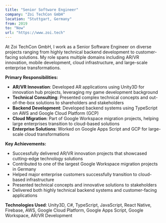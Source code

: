 ```yaml
---
title: "Senior Software Engineer"
company: "Zoi TechCon GmbH"
location: "Stuttgart, Germany"
from: 2019
to: "Now"
url: "https://www.zoi.tech"
---
```


At Zoi TechCon GmbH, I work as a Senior Software Engineer on diverse projects ranging from highly technical backend development to customer-facing solutions.
My role spans multiple domains including AR/VR innovation, mobile development, cloud infrastructure, and large-scale enterprise transformations.





**Primary Responsibilities:**
- **AR/VR Innovation**: Developed AR applications using Unity3D for innovation hub projects, leveraging my game development background
- **Technical Consulting**: Presented complex technical concepts and out-of-the-box solutions to shareholders and stakeholders
- **Backend Development**: Developed backend systems using TypeScript on AWS and Google Cloud Platform (GCP)
- **Cloud Migration**: Part of Google Workspace migration projects, helping large enterprises transition to cloud-based solutions
- **Enterprise Solutions**: Worked on Google Apps Script and GCP for large-scale cloud transformations

**Key Achievements:**
- Successfully delivered AR/VR innovation projects that showcased cutting-edge technology solutions
- Contributed to one of the largest Google Workspace migration projects in Germany
- Helped major enterprise customers successfully transition to cloud-based infrastructure
- Presented technical concepts and innovative solutions to stakeholders
- Delivered both highly technical backend systems and customer-facing applications

**Technologies Used**: Unity3D, C#, TypeScript, JavaScript, React Native, Firebase, AWS, Google Cloud Platform, Google Apps Script, Google Workspace, AR/VR Development